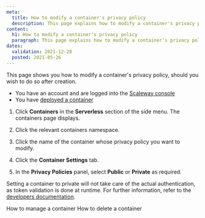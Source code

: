 ```yaml
---
meta:
  title: How to modify a container's privacy policy
  description: This page explains how to modify a container's privacy policy
content:
  h1: How to modify a container's privacy policy
  paragraph: This page explains how to modify a container's privacy policy
dates:
  validation: 2021-12-28
  posted: 2021-05-26
---
```


This page shows you how to modify a container's privacy policy, should you wish to do so after creation.

<Message type="requirement">

  - You have an account and are logged into the [Scaleway console](https://console.scaleway.com)
  - You have [deployed a container](/compute/containers/how-to/deploy-a-container/)

</Message>


1. Click **Containers** in the **Serverless** section of the side menu. The containers page displays.

2. Click the relevant containers namespace. 

3. Click the name of the container whose privacy policy you want to modify.

4. Click the **Container Settings** tab.

5. In the **Privacy Policies** panel, select **Public** or **Private** as required.

<Message type="note">

  Setting a container to private will not take care of the actual authentication, as token validation is done at runtime. For further information, refer to the [developers documentation](https://developers.scaleway.com/en/products/containers/api/#authentication).

</Message>

<Navigation>
  <PreviousButton to="/compute/containers/how-to/manage-a-container/">How to manage a container</PreviousButton>
  <NextButton to="/compute/containers/how-to/delete-a-container/">How to delete a container</NextButton>
</Navigation>

